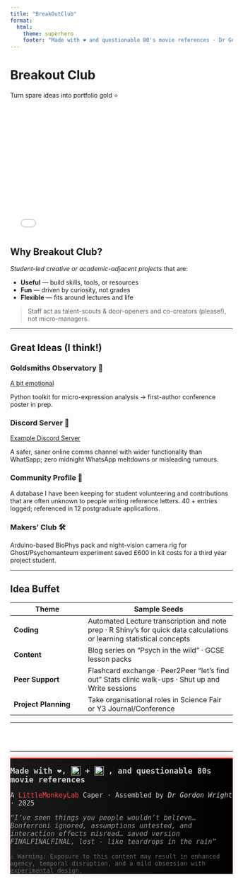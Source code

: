 ```yaml
---
title: "BreakOutClub"
format: 
  html: 
    theme: superhero
    footer: "Made with ❤️ and questionable 80's movie references · Dr Gordon Wright · 2025"
---
```


```{=html}
<div class="text-center py-5 bg-light rounded">
  <h1 class="display-4 fw-bold">Breakout Club</h1>
  <p class="lead">Turn spare ideas into portfolio gold ⭐</p>
</div>
```

```{=html}
<div style="position: relative; padding-top: 56.25%; height: 0; overflow: hidden;">
  <iframe src="BreakOutClub_slides.html" 
          style="position: absolute; top: 0; left: 0; width: 100%; height: 100%; border: none;"
          allowfullscreen
          loading="lazy">
  </iframe>
</div>
```

## Why Breakout Club?

*Student-led creative or academic-adjacent projects* that are:

-   **Useful** — build skills, tools, or resources\
-   **Fun** — driven by curiosity, not grades\
-   **Flexible** — fits around lectures and life

> Staff act as talent-scouts & door-openers and co-creators (please!), not micro-managers.

------------------------------------------------------------------------

## Great Ideas (I think!)

### Goldsmiths Observatory 🔬

[A bit emotional](https://huggingface.co/spaces/LittleMonkeyLab/All_a_bit_emotional)

Python toolkit for micro-expression analysis → first-author conference poster in prep.

### Discord Server 💬

[Example Discord Server](https://discord.com/channels/1369261702964838420/1369264796779806795)

A safer, saner online comms channel with wider functionality than WhatSapp; zero midnight WhatsApp meltdowns or misleading rumours.

### Community Profile 📑

A database I have been keeping for student volunteering and contributions that are often unknown to people writing reference letters. 40 + entries logged; referenced in 12 postgraduate applications.

### Makers’ Club 🛠️

Arduino-based BioPhys pack and night-vision camera rig for Ghost/Psychomanteum experiment saved £600 in kit costs for a third year project student.

------------------------------------------------------------------------

## Idea Buffet

| Theme | Sample Seeds |
|------------------------|-----------------------------------------------|
| **Coding** | Automated Lecture transcription and note prep · R Shiny's for quick data calculations or learning statistical concepts |
| **Content** | Blog series on “Psych in the wild” · GCSE lesson packs |
| **Peer Support** | Flashcard exchange · Peer2Peer "let's find out" Stats clinic walk-ups · Shut up and Write sessions |
| **Project Planning** | Take organisational roles in Science Fair or Y3 Journal/Conference |

------------------------------------------------------------------------

```{=html}
<hr style="margin-top: 4rem; border-color: #cc0000;"/>

<footer class="text-center px-3 py-4" style="font-family: 'Atkinson Hyperlegible', monospace; background: linear-gradient(to right, #1a1a1a, #000000); color: #cccccc; border-top: 2px solid #ff4444; box-shadow: 0 -4px 10px rgba(255, 0, 0, 0.2);">

<p style="font-size: 1.1rem; margin-bottom: 0.5rem;">
  <strong>
    Made with ❤️,
    <img src="images/quarto-logo.png" alt="Quarto" style="height: 1.2em; vertical-align: text-bottom;">
    +
    <img src="images/Rlogo.png" alt="R" style="height: 1.2em; vertical-align: text-bottom;">
    , and questionable 80s movie references
  </strong>
</p>

  <p style="font-size: 0.95rem;">
    A <span style="color: #ff4444;">LittleMonkeyLab</span> Caper · Assembled by <em>Dr Gordon Wright</em> · 2025
  </p>

  <p style="font-size: 0.95rem; font-style: italic; color: #999;">
    “I’ve seen things you people wouldn’t believe… Bonferroni ignored, assumptions untested, and interaction effects misread… saved version FINALFINALFINAL, lost - like teardrops in the rain”
  </p>

  <p style="margin-top: 1rem; font-size: 0.85rem; color: #666;">
    ⚠️ Warning: Exposure to this content may result in enhanced agency, temporal disruption, and a mild obsession with experimental design.
  </p>

</footer>
```

